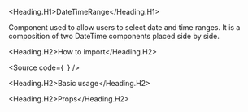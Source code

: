 

<Meta of={Stories} />

<Heading.H1>DateTimeRange</Heading.H1>

Component used to allow users to select date and time ranges.
It is a composition of two DateTime components placed side by side.

<Heading.H2>How to import</Heading.H2>

<Source
  code={`
`}
/>

<Heading.H2>Basic usage</Heading.H2>

<Canvas of={Stories.Base} />

<Heading.H2>Props</Heading.H2>

<ArgTypes of={Stories} />
